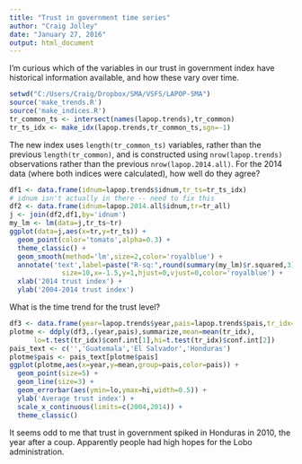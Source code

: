```yaml
---
title: "Trust in government time series"
author: "Craig Jolley"
date: "January 27, 2016"
output: html_document
---
```


I'm curious which of the variables in our trust in government index have historical information available, and how these vary over time.

```r
setwd("C:/Users/Craig/Dropbox/SMA/VSFS/LAPOP-SMA")
source('make_trends.R')
source('make_indices.R')
tr_common_ts <- intersect(names(lapop.trends),tr_common)
tr_ts_idx <- make_idx(lapop.trends,tr_common_ts,sgn=-1)
```

The new index uses ```length(tr_common_ts)``` variables, rather than the previous ```length(tr_common)```, and is constructed using ```nrow(lapop.trends)``` observations rather than the previous ```nrow(lapop.2014.all)```. For the 2014 data (where both indices were calculated), how well do they agree?

```r
df1 <- data.frame(idnum=lapop.trends$idnum,tr_ts=tr_ts_idx)
# idnum isn't actually in there -- need to fix this
df2 <- data.frame(idnum=lapop.2014.all$idnum,tr=tr_all)
j <- join(df2,df1,by='idnum')
my_lm <- lm(data=j,tr_ts~tr)
ggplot(data=j,aes(x=tr,y=tr_ts)) +
  geom_point(color='tomato',alpha=0.3) +
  theme_classic() +
  geom_smooth(method='lm',size=2,color='royalblue') +
  annotate('text',label=paste("R-sq:",round(summary(my_lm)$r.squared,3)),
             size=10,x=-1.5,y=1,hjust=0,vjust=0,color='royalblue') +
  xlab('2014 trust index') +
  ylab('2004-2014 trust index')
```

What is the time trend for the trust level?

```r
df3 <- data.frame(year=lapop.trends$year,pais=lapop.trends$pais,tr_idx=tr_ts_idx)
plotme <- ddply(df3,.(year,pais),summarize,mean=mean(tr_idx),
      lo=t.test(tr_idx)$conf.int[1],hi=t.test(tr_idx)$conf.int[2])
pais_text <- c('','Guatemala','El Salvador','Honduras')
plotme$pais <- pais_text[plotme$pais]
ggplot(plotme,aes(x=year,y=mean,group=pais,color=pais)) +
  geom_point(size=5) +
  geom_line(size=3) +
  geom_errorbar(aes(ymin=lo,ymax=hi,width=0.5)) +
  ylab('Average trust index') +
  scale_x_continuous(limits=c(2004,2014)) +
  theme_classic()
```

It seems odd to me that trust in government spiked in Honduras in 2010, the year after a coup. Apparently people had high hopes for the Lobo administration.